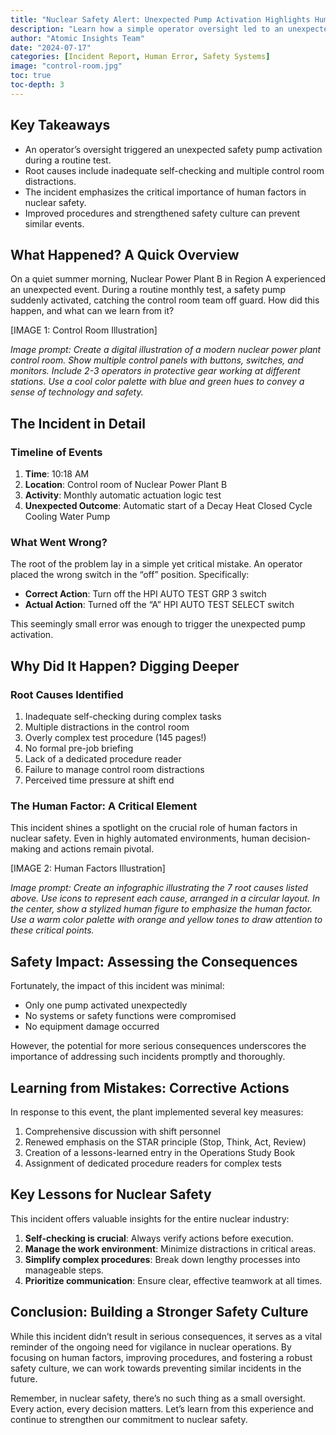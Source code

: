 ```yaml
---
title: "Nuclear Safety Alert: Unexpected Pump Activation Highlights Human Error Risks"
description: "Learn how a simple operator oversight led to an unexpected safety system activation in a nuclear power plant, and discover key strategies to prevent similar incidents."
author: "Atomic Insights Team"
date: "2024-07-17"
categories: [Incident Report, Human Error, Safety Systems]
image: "control-room.jpg"
toc: true
toc-depth: 3
---
```


## Key Takeaways

- An operator's oversight triggered an unexpected safety pump activation during a routine test.
- Root causes include inadequate self-checking and multiple control room distractions.
- The incident emphasizes the critical importance of human factors in nuclear safety.
- Improved procedures and strengthened safety culture can prevent similar events.

## What Happened? A Quick Overview

On a quiet summer morning, Nuclear Power Plant B in Region A experienced an unexpected event. During a routine monthly test, a safety pump suddenly activated, catching the control room team off guard. How did this happen, and what can we learn from it?

[IMAGE 1: Control Room Illustration]

*Image prompt: Create a digital illustration of a modern nuclear power plant control room. Show multiple control panels with buttons, switches, and monitors. Include 2-3 operators in protective gear working at different stations. Use a cool color palette with blue and green hues to convey a sense of technology and safety.*

## The Incident in Detail

### Timeline of Events

1. **Time**: 10:18 AM
2. **Location**: Control room of Nuclear Power Plant B
3. **Activity**: Monthly automatic actuation logic test
4. **Unexpected Outcome**: Automatic start of a Decay Heat Closed Cycle Cooling Water Pump

### What Went Wrong?

The root of the problem lay in a simple yet critical mistake. An operator placed the wrong switch in the "off" position. Specifically:

- **Correct Action**: Turn off the HPI AUTO TEST GRP 3 switch
- **Actual Action**: Turned off the "A" HPI AUTO TEST SELECT switch

This seemingly small error was enough to trigger the unexpected pump activation.

## Why Did It Happen? Digging Deeper

### Root Causes Identified

1. Inadequate self-checking during complex tasks
2. Multiple distractions in the control room
3. Overly complex test procedure (145 pages!)
4. No formal pre-job briefing
5. Lack of a dedicated procedure reader
6. Failure to manage control room distractions
7. Perceived time pressure at shift end

### The Human Factor: A Critical Element

This incident shines a spotlight on the crucial role of human factors in nuclear safety. Even in highly automated environments, human decision-making and actions remain pivotal.

[IMAGE 2: Human Factors Illustration]

*Image prompt: Create an infographic illustrating the 7 root causes listed above. Use icons to represent each cause, arranged in a circular layout. In the center, show a stylized human figure to emphasize the human factor. Use a warm color palette with orange and yellow tones to draw attention to these critical points.*

## Safety Impact: Assessing the Consequences

Fortunately, the impact of this incident was minimal:

- Only one pump activated unexpectedly
- No systems or safety functions were compromised
- No equipment damage occurred

However, the potential for more serious consequences underscores the importance of addressing such incidents promptly and thoroughly.

## Learning from Mistakes: Corrective Actions

In response to this event, the plant implemented several key measures:

1. Comprehensive discussion with shift personnel
2. Renewed emphasis on the STAR principle (Stop, Think, Act, Review)
3. Creation of a lessons-learned entry in the Operations Study Book
4. Assignment of dedicated procedure readers for complex tests

## Key Lessons for Nuclear Safety

This incident offers valuable insights for the entire nuclear industry:

1. **Self-checking is crucial**: Always verify actions before execution.
2. **Manage the work environment**: Minimize distractions in critical areas.
3. **Simplify complex procedures**: Break down lengthy processes into manageable steps.
4. **Prioritize communication**: Ensure clear, effective teamwork at all times.

## Conclusion: Building a Stronger Safety Culture

While this incident didn't result in serious consequences, it serves as a vital reminder of the ongoing need for vigilance in nuclear operations. By focusing on human factors, improving procedures, and fostering a robust safety culture, we can work towards preventing similar incidents in the future.

Remember, in nuclear safety, there's no such thing as a small oversight. Every action, every decision matters. Let's learn from this experience and continue to strengthen our commitment to nuclear safety.
